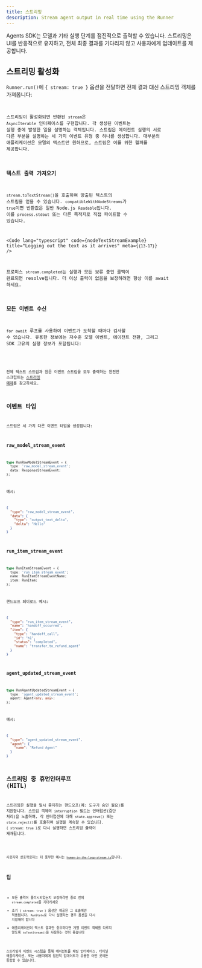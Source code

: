 ```yaml
---
title: 스트리밍
description: Stream agent output in real time using the Runner
---
```



Agents SDK는 모델과 기타 실행 단계를 점진적으로 출력할 수 있습니다. 스트리밍은 UI를 반응적으로 유지하고, 전체 최종 결과를 기다리지 않고 사용자에게 업데이트를 제공합니다.

## 스트리밍 활성화

`Runner.run()`에 `{ stream: true }` 옵션을 전달하면 전체 결과 대신 스트리밍 객체를 가져옵니다:

<Code
  lang="typescript"
  code={basicStreamingExample}
  title="Enabling streaming"
/>

스트리밍이 활성화되면 반환된 `stream`은 `AsyncIterable` 인터페이스를 구현합니다. 각 생성된 이벤트는 실행 중에 발생한 일을 설명하는 객체입니다. 스트림은 에이전트 실행의 서로 다른 부분을 설명하는 세 가지 이벤트 유형 중 하나를 생성합니다. 대부분의 애플리케이션은 모델의 텍스트만 원하므로, 스트림은 이를 위한 헬퍼를 제공합니다.

### 텍스트 출력 가져오기

`stream.toTextStream()`을 호출하여 방출된 텍스트의 스트림을 얻을 수 있습니다. `compatibleWithNodeStreams`가 `true`이면 반환값은 일반 Node.js `Readable`입니다. 이를 `process.stdout` 또는 다른 목적지로 직접 파이프할 수 있습니다.

<Code
  lang="typescript"
  code={nodeTextStreamExample}
  title="Logging out the text as it arrives"
  meta={`{13-17}`}
/>

프로미스 `stream.completed`는 실행과 모든 보류 중인 콜백이 완료되면 resolve됩니다. 더 이상 출력이 없음을 보장하려면 항상 이를 await 하세요.

### 모든 이벤트 수신

`for await` 루프를 사용하여 이벤트가 도착할 때마다 검사할 수 있습니다. 유용한 정보에는 저수준 모델 이벤트, 에이전트 전환, 그리고 SDK 고유의 실행 정보가 포함됩니다:

<Code
  lang="typescript"
  code={handleAllEventsExample}
  title="Listening to all events"
/>

전체 텍스트 스트림과 원문 이벤트 스트림을 모두 출력하는 완전한 스크립트는 [스트리밍 예제](https://github.com/openai/openai-agents-js/tree/main/examples/agent-patterns/streamed.ts)를 참고하세요.

## 이벤트 타입

스트림은 세 가지 다른 이벤트 타입을 생성합니다:

### raw_model_stream_event

```ts
type RunRawModelStreamEvent = {
  type: 'raw_model_stream_event';
  data: ResponseStreamEvent;
};
```

예시:

```json
{
  "type": "raw_model_stream_event",
  "data": {
    "type": "output_text_delta",
    "delta": "Hello"
  }
}
```

### run_item_stream_event

```ts
type RunItemStreamEvent = {
  type: 'run_item_stream_event';
  name: RunItemStreamEventName;
  item: RunItem;
};
```

핸드오프 페이로드 예시:

```json
{
  "type": "run_item_stream_event",
  "name": "handoff_occurred",
  "item": {
    "type": "handoff_call",
    "id": "h1",
    "status": "completed",
    "name": "transfer_to_refund_agent"
  }
}
```

### agent_updated_stream_event

```ts
type RunAgentUpdatedStreamEvent = {
  type: 'agent_updated_stream_event';
  agent: Agent<any, any>;
};
```

예시:

```json
{
  "type": "agent_updated_stream_event",
  "agent": {
    "name": "Refund Agent"
  }
}
```

## 스트리밍 중 휴먼인더루프 (HITL)

스트리밍은 실행을 일시 중지하는 핸드오프(예: 도구가 승인 필요)를 지원합니다. 스트림 객체의 `interruption` 필드는 인터럽션(중단 처리)을 노출하며, 각 인터럽션에 대해 `state.approve()` 또는 `state.reject()`를 호출하여 실행을 계속할 수 있습니다. `{ stream: true }`로 다시 실행하면 스트리밍 출력이 재개됩니다.

<Code
  lang="typescript"
  code={streamedHITLExample}
  title="Handling human approval while streaming"
/>

사용자와 상호작용하는 더 풍부한 예시는 [`human-in-the-loop-stream.ts`](https://github.com/openai/openai-agents-js/tree/main/examples/agent-patterns/human-in-the-loop-stream.ts)입니다.

## 팁

- 모든 출력이 플러시되었는지 보장하려면 종료 전에 `stream.completed`를 기다리세요
- 초기 `{ stream: true }` 옵션은 제공된 그 호출에만 적용됩니다. `RunState`로 다시 실행하는 경우 옵션을 다시 지정해야 합니다
- 애플리케이션이 텍스트 결과만 중요하다면 개별 이벤트 객체를 다루지 않도록 `toTextStream()`을 사용하는 것이 좋습니다

스트리밍과 이벤트 시스템을 통해 에이전트를 채팅 인터페이스, 터미널 애플리케이션, 또는 사용자에게 점진적 업데이트가 유용한 어떤 곳에든 통합할 수 있습니다.

